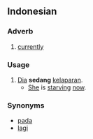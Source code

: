 == Indonesian ==
===Adverb===
# [[currently]]

=== Usage ===
# [[dia|Dia]] '''sedang''' [[lapar|kelaparan]].
#* [[she|She]] is [[starve|starving]] [[now]].

=== Synonyms ===
* [[pada]]
* [[lagi]]